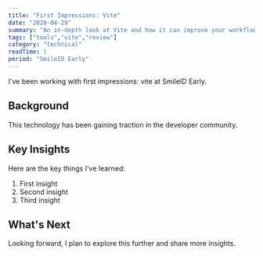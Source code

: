 ```yaml
---
title: "First Impressions: Vite"
date: "2020-04-29"
summary: "An in-depth look at Vite and how it can improve your workflow."
tags: ["tools","vite","review"]
category: "technical"
readTime: 1
period: "SmileID Early"
---
```


I've been working with first impressions: vite at SmileID Early.

## Background

This technology has been gaining traction in the developer community.

## Key Insights

Here are the key things I've learned:

1. First insight
2. Second insight
3. Third insight

## What's Next

Looking forward, I plan to explore this further and share more insights.

